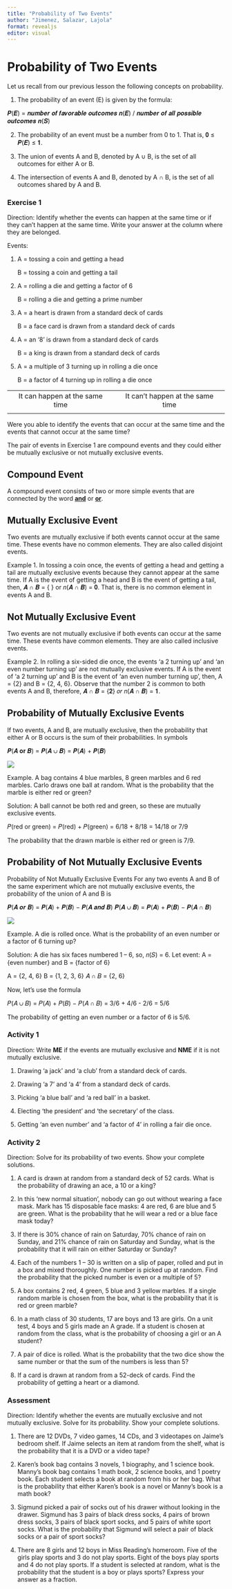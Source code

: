 ```yaml
---
title: "Probability of Two Events"
author: "Jimenez, Salazar, Lajola"
format: revealjs
editor: visual
---
```


# Probability of Two Events

Let us recall from our previous lesson the following concepts on probability.

1.  The probability of an event (E) is given by the formula:

𝑷(𝑬) = 𝒏𝒖𝒎𝒃𝒆𝒓 𝒐𝒇 𝒇𝒂𝒗𝒐𝒓𝒂𝒃𝒍𝒆 𝒐𝒖𝒕𝒄𝒐𝒎𝒆𝒔 𝒏(𝑬) / 𝒏𝒖𝒎𝒃𝒆𝒓 𝒐𝒇 𝒂𝒍𝒍 𝒑𝒐𝒔𝒔𝒊𝒃𝒍𝒆 𝒐𝒖𝒕𝒄𝒐𝒎𝒆𝒔 𝒏(𝑺)

2.  The probability of an event must be a number from 0 to 1. That is, 𝟎 ≤ 𝑷(𝑬) ≤ 𝟏.

3.  The union of events A and B, denoted by A ∪ B, is the set of all outcomes for either A or B.

4.  The intersection of events A and B, denoted by A ∩ B, is the set of all outcomes shared by A and B.

### Exercise 1

Direction: Identify whether the events can happen at the same time or if they can’t happen at the same time. Write your answer at the column where they are belonged.

Events:

1)  A = tossing a coin and getting a head

    B = tossing a coin and getting a tail

2)  A = rolling a die and getting a factor of 6

    B = rolling a die and getting a prime number

3)  A = a heart is drawn from a standard deck of cards

    B = a face card is drawn from a standard deck of cards

4)  A = an ‘8’ is drawn from a standard deck of cards

    B = a king is drawn from a standard deck of cards

5)  A = a multiple of 3 turning up in rolling a die once

    B = a factor of 4 turning up in rolling a die once

|                                |                                  |
|:------------------------------:|:--------------------------------:|
| It can happen at the same time | It can't happen at the same time |
|                                |                                  |

Were you able to identify the events that can occur at the same time and the events that cannot occur at the same time?

The pair of events in Exercise 1 are compound events and they could either be mutually exclusive or not mutually exclusive events.

## Compound Event

A compound event consists of two or more simple events that are connected by the word [**and**]{.underline} or [**or**]{.underline}.

## Mutually Exclusive Event

Two events are mutually exclusive if both events cannot occur at the same time. These events have no common elements. They are also called disjoint events.

Example 1. In tossing a coin once, the events of getting a head and getting a tail are mutually exclusive events because they cannot appear at the same time. If A is the event of getting a head and B is the event of getting a tail, then, 𝑨 ∩ 𝑩 = { } or 𝑛(𝑨 ∩ 𝑩) = 𝟎. That is, there is no common element in events A and B.

## Not Mutually Exclusive Event

Two events are not mutually exclusive if both events can occur at the same time. These events have common elements. They are also called inclusive events.

Example 2. In rolling a six-sided die once, the events ‘a 2 turning up’ and ‘an even number turning up’ are not mutually exclusive events. If A is the event of ‘a 2 turning up’ and B is the event of ‘an even number turning up’, then, A = {2} and B = {2, 4, 6}. Observe that the number 2 is common to both events A and B, therefore, 𝑨 ∩ 𝑩 = {𝟐} 𝑜𝑟 𝑛(𝑨 ∩ 𝑩) = 𝟏.

## Probability of Mutually Exclusive Events

If two events, A and B, are mutually exclusive, then the probability that either A or B occurs is the sum of their probabilities. In symbols

𝑷(𝑨 𝐨𝐫 𝑩) = 𝑷(𝑨 ∪ 𝑩) = 𝑷(𝑨) + 𝑷(𝑩)

![](01.png)

Example. A bag contains 4 blue marbles, 8 green marbles and 6 red marbles. Carlo draws one ball at random. What is the probability that the marble is either red or green?

Solution: A ball cannot be both red and green, so these are mutually exclusive events.

𝑃(red or green) = 𝑃(red) + 𝑃(green) = 6/18 + 8/18 = 14/18 or 7/9

The probability that the drawn marble is either red or green is 7/9.

## Probability of Not Mutually Exclusive Events

Probability of Not Mutually Exclusive Events For any two events A and B of the same experiment which are not mutually exclusive events, the probability of the union of A and B is

𝑷(𝑨 𝒐𝒓 𝑩) = 𝑷(𝑨) + 𝑷(𝑩) − 𝑷(𝑨 𝒂𝒏𝒅 𝑩) 𝑷(𝑨 ∪ 𝑩) = 𝑷(𝑨) + 𝑷(𝑩) − 𝑷(𝑨 ∩ 𝑩)

![](02.png)

Example. A die is rolled once. What is the probability of an even number or a factor of 6 turning up?

Solution: A die has six faces numbered 1 – 6, so, 𝑛(𝑆) = 6. Let event: A = {even number} and B = {factor of 6}

A = {2, 4, 6} B = {1, 2, 3, 6} 𝐴 ∩ 𝐵 = {2, 6}

Now, let’s use the formula

𝑃(𝐴 ∪ 𝐵) = 𝑃(𝐴) + 𝑃(𝐵) − 𝑃(𝐴 ∩ 𝐵) = 3/6 + 4/6 - 2/6 = 5/6

The probability of getting an even number or a factor of 6 is 5/6.

### Activity 1

Direction: Write **ME** if the events are mutually exclusive and **NME** if it is not mutually exclusive.

1.  Drawing ‘a jack’ and ‘a club’ from a standard deck of cards.

2.  Drawing ‘a 7’ and ‘a 4’ from a standard deck of cards.

3.  Picking ‘a blue ball’ and ‘a red ball’ in a basket.

4.  Electing ‘the president’ and ‘the secretary’ of the class.

5.  Getting ‘an even number’ and ‘a factor of 4’ in rolling a fair die once.

### Activity 2

Direction: Solve for its probability of two events. Show your complete solutions.

1.  A card is drawn at random from a standard deck of 52 cards. What is the probability of drawing an ace, a 10 or a king?

2.  In this ‘new normal situation’, nobody can go out without wearing a face mask. Mark has 15 disposable face masks: 4 are red, 6 are blue and 5 are green. What is the probability that he will wear a red or a blue face mask today?

3.  If there is 30% chance of rain on Saturday, 70% chance of rain on Sunday, and 21% chance of rain on Saturday and Sunday, what is the probability that it will rain on either Saturday or Sunday?

4.  Each of the numbers 1 – 30 is written on a slip of paper, rolled and put in a box and mixed thoroughly. One number is picked up at random. Find the probability that the picked number is even or a multiple of 5?

5.  A box contains 2 red, 4 green, 5 blue and 3 yellow marbles. If a single random marble is chosen from the box, what is the probability that it is red or green marble?

6.  In a math class of 30 students, 17 are boys and 13 are girls. On a unit test, 4 boys and 5 girls made an A grade. If a student is chosen at random from the class, what is the probability of choosing a girl or an A student?

7.  A pair of dice is rolled. What is the probability that the two dice show the same number or that the sum of the numbers is less than 5?

8.  If a card is drawn at random from a 52-deck of cards. Find the probability of getting a heart or a diamond.

### Assessment

Direction: Identify whether the events are mutually exclusive and not mutually exclusive. Solve for its probability. Show your complete solutions.

1.  There are 12 DVDs, 7 video games, 14 CDs, and 3 videotapes on Jaime’s bedroom shelf. If Jaime selects an item at random from the shelf, what is the probability that it is a DVD or a video tape?

2.  Karen’s book bag contains 3 novels, 1 biography, and 1 science book. Manny’s book bag contains 1 math book, 2 science books, and 1 poetry book. Each student selects a book at random from his or her bag. What is the probability that either Karen’s book is a novel or Manny’s book is a math book?

3.  Sigmund picked a pair of socks out of his drawer without looking in the drawer. Sigmund has 3 pairs of black dress socks, 4 pairs of brown dress socks, 3 pairs of black sport socks, and 5 pairs of white sport socks. What is the probability that Sigmund will select a pair of black socks or a pair of sport socks?

4.  There are 8 girls and 12 boys in Miss Reading’s homeroom. Five of the girls play sports and 3 do not play sports. Eight of the boys play sports and 4 do not play sports. If a student is selected at random, what is the probability that the student is a boy or plays sports? Express your answer as a fraction.
